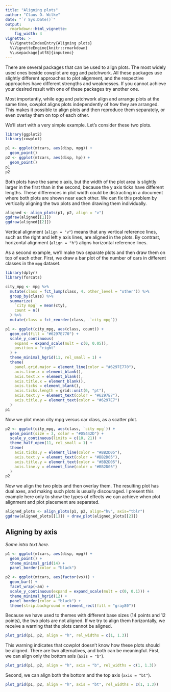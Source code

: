 ```yaml
---
title: "Aligning plots"
author: "Claus O. Wilke"
date: "`r Sys.Date()`"
output:
  rmarkdown::html_vignette:
    fig_width: 4
vignette: >
  %\VignetteIndexEntry{Aligning plots}
  %\VignetteEngine{knitr::rmarkdown}
  %\usepackage[utf8]{inputenc}
---
```


There are several packages that can be used to align plots. The most widely used ones beside cowplot are egg and patchwork. All these packages use slightly different approaches to plot alignment, and the respective approaches have different strengths and weaknesses. If you cannot achieve your desired result with one of these packages try another one.

Most importantly, while egg and patchwork align and arrange plots at the same time, cowplot aligns plots independently of how they are arranged. This makes it possible to align plots and then reproduce them separately, or even overlay them on top of each other.

We'll start with a very simple example. Let's consider these two plots.

```r
library(ggplot2)
library(cowplot)

p1 <- ggplot(mtcars, aes(disp, mpg)) + 
  geom_point()
p2 <- ggplot(mtcars, aes(disp, hp)) + 
  geom_point()
p1
p2
```

Both plots have the same x axis, but the width of the plot area is slightly larger in the first than in the second, because the y axis ticks have different lengths. These differences in plot width could be distracting in a document where both plots are shown near each other. We can fix this problem by vertically aligning the two plots and then drawing them individually.

```r
aligned <- align_plots(p1, p2, align = "v")
ggdraw(aligned[[1]])
ggdraw(aligned[[2]])
```

Vertical alignment (`align = "v"`) means that any vertical reference lines, such as the right and left y axis lines, are aligned in the plots. By contrast, horizontal alignment (`align = "h"`) aligns horizontal reference lines.

As a second example, we'll make two separate plots and then draw them on top of each other. First, we draw a bar plot of the number of cars in different classes in the `mpg` dataset.

```r
library(dplyr)
library(forcats)

city_mpg <- mpg %>%
  mutate(class = fct_lump(class, 4, other_level = "other")) %>%
  group_by(class) %>%
  summarize(
    `city mpg` = mean(cty),
    count = n()
  ) %>% 
  mutate(class = fct_reorder(class, -`city mpg`))

p1 <- ggplot(city_mpg, aes(class, count)) +
  geom_col(fill = "#6297E770") + 
  scale_y_continuous(
    expand = expand_scale(mult = c(0, 0.05)),
    position = "right"
  ) +
  theme_minimal_hgrid(11, rel_small = 1) +
  theme(
    panel.grid.major = element_line(color = "#6297E770"),
    axis.line.x = element_blank(),
    axis.text.x = element_blank(),
    axis.title.x = element_blank(),
    axis.ticks = element_blank(),
    axis.ticks.length = grid::unit(0, "pt"),
    axis.text.y = element_text(color = "#6297E7"),
    axis.title.y = element_text(color = "#6297E7")
  )
p1
```

Now we plot mean city mpg versus car class, as a scatter plot.

```r
p2 <- ggplot(city_mpg, aes(class, `city mpg`)) + 
  geom_point(size = 3, color = "#D5442D") + 
  scale_y_continuous(limits = c(10, 21)) +
  theme_half_open(11, rel_small = 1) +
  theme(
    axis.ticks.y = element_line(color = "#BB2D05"),
    axis.text.y = element_text(color = "#BB2D05"),
    axis.title.y = element_text(color = "#BB2D05"),
    axis.line.y = element_line(color = "#BB2D05")
  )
p2
```

Now we align the two plots and then overlay them. The resulting plot has dual axes, and making such plots is usually discouraged. I present this example here only to show the types of effects we can achieve when plot alignment and plot placement are separated.

```r
aligned_plots <- align_plots(p1, p2, align="hv", axis="tblr")
ggdraw(aligned_plots[[1]]) + draw_plot(aligned_plots[[2]])
```


## Aligning by axis

*Some intro text here.*

```r
p1 <- ggplot(mtcars, aes(disp, mpg)) + 
  geom_point() +
  theme_minimal_grid(14) + 
  panel_border(color = "black")

p2 <- ggplot(mtcars, aes(factor(vs))) + 
  geom_bar() + 
  facet_wrap(~am) +
  scale_y_continuous(expand = expand_scale(mult = c(0, 0.1))) +
  theme_minimal_hgrid(12) +
  panel_border(color = "black") +
  theme(strip.background = element_rect(fill = "gray80"))
```

Because we have used to themes with different base sizes (14 points and 12 points), the two plots are not aligned. If we try to align them horizontally, we receive a warning that the plots cannot be aligned.

```r
plot_grid(p1, p2, align = "h", rel_widths = c(1, 1.3))
```

This warning indicates that cowplot doesn't know how these plots should be aligned. There are two alternatives, and both can be meaningful. First, we can align only the bottom axis (`axis = "b"`).

```r
plot_grid(p1, p2, align = "h", axis = "b", rel_widths = c(1, 1.3))
```

Second, we can align both the bottom and the top axis (`axis = "bt"`).

```r
plot_grid(p1, p2, align = "h", axis = "bt", rel_widths = c(1, 1.3))
```
